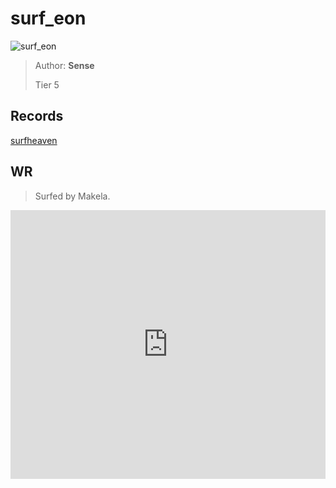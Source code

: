 
# surf_eon

![surf_eon](https://raw.githubusercontent.com/Sayt123/SurfMapPics/Maps-and-bonuses/csgo/surf_eon.jpg)

> Author: **Sense**
>
> Tier 5

## Records

[surfheaven](https://surfheaven.eu/map/surf_eon)

## WR

> Surfed by Makela.

<iframe
width="100%"
height="430"
src="https://www.youtube.com/embed/fMPtgmaRSxU"
frameborder="0"
allow="accelerometer; autoplay; clipboard-write; encrypted-media; gyroscope; picture-in-picture"
allowFullScreen
/>

```md

[Surf Timer] - Makela finished in 00:42:52 (WR -00:00:39). Improving by 00:00:41
[Surf Timer] - Makela beat the map record! Rank: 1/147


```
                
